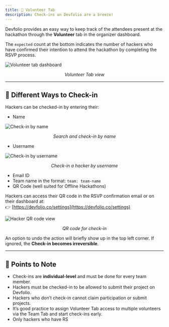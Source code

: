 ```yaml
---
title: 👋 Volunteer Tab
description: Check-ins on Devfolio are a breeze!
---
```


Devfolio provides an easy way to keep track of the attendees present at the hackathon through the <strong>Volunteer</strong> tab in the organizer dashboard.

The <code>expected</code> count at the bottom indicates the number of hackers who have confirmed their intention to attend the hackathon by completing the RSVP process.

<img src="/assets/image-9.21.png" alt="Volunteer tab dashboard" />
<p align="center"><i>Volunteer Tab view</i></p>

---

## 🛂 Different Ways to Check-in

Hackers can be checked-in by entering their:

- Name  
<img src="/assets/checkin.gif" alt="Check-in by name" />
<p align="center"><i>Search and check-in by name</i></p>

- Username  
<img src="/assets/image-9.22.png" alt="Check-in by username" />
<p align="center"><i>Check-in a hacker by username</i></p>

- Email ID  
- Team name in the format: <code>team: team-name</code>  
- QR Code (well suited for Offline Hackathons)

Hackers can access their QR code in the RSVP confirmation email or on their dashboard at:  
👉 [https://devfolio.co/settings](https://devfolio.co/settings)

<img src="/assets/image-9.23.png" alt="Hacker QR code view" />
<p align="center"><i>QR code for check-in</i></p>

<Callout title="Heads up!" type="warning">
  An option to undo the action will briefly show up in the top left corner.  
  If ignored, the <strong>Check-in becomes irreversible</strong>.
</Callout>

---

## 📌 Points to Note

- Check-ins are **individual-level** and must be done for every team member.
- Hackers must be checked-in to be allowed to submit their project on Devfolio.
- Hackers who don’t check-in cannot claim participation or submit projects.
- It’s good practice to assign Volunteer Tab access to multiple volunteers via the Team Tab and start check-ins early.
- Only hackers who have RS
